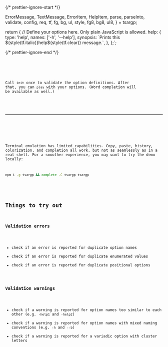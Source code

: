 

{/* prettier-ignore-start */}

  ErrorMessage, TextMessage, ErrorItem, HelpItem,
  parse, parseInto, validate, config, req, tf, fg, bg, ul, style, fg8, bg8, ul8,
} = tsargp;

return {
  // Define your options here. Only plain JavaScript is allowed.
  help: {
    type: 'help',
    names: ['-h', '--help'],
    synopsis: \`Prints this \${style(tf.italic)}help\${style(tf.clear)} message.\`,
  },
};`;

{/* prettier-ignore-end */}

<Code callbacks={callbacks} initialDoc={initialDoc} initialSel={[163]} />

<Callout type="default">

Call `init` once to validate the option definitions. After that, you can `play` with your options. (Word completion will be available as well.)

</Callout>

---

<Play callbacks={callbacks} />

<Callout type="info">

Terminal emulation has limited capabilities. Copy, paste, history, colorization, and completion all work, but not as seamlessly as in a real shell. For a smoother experience, you may want to try the demo locally:

```sh copy
npm i -g tsargp && complete -C tsargp tsargp
```

</Callout>

## Things to try out

### Validation errors

- check if an error is reported for duplicate option names
- check if an error is reported for duplicate enumerated values
- check if an error is reported for duplicate positional options

### Validation warnings

- check if a warning is reported for option names too similar to each other (e.g. `-help1` and `-help2`)
- check if a warning is reported for option names with mixed naming conventions (e.g. `-h` and `--b`)
- check if a warning is reported for a variadic option with cluster letters
